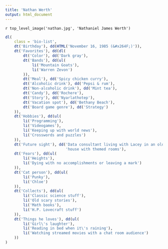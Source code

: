 ```yaml
---
title: 'Nathan Werth'
output: html_document
---
```


`r top_level_image('nathan.jpg', 'Nathaniel James Werth')`

```r
dl(
    class = 'bio-list',
    dt('Birthday'), dd(HTML('November 16, 1985 (&#x264F;)')),
    dt('Favorites'), dd(dl(
        dt('Color'), dd('Dark gray'),
        dt('Bands'), dd(ul(
            li('Mountain Goats'),
            li('Warren Zevon')
        )),
        dt('Meal'), dd('Spicy chicken curry'),
        dt('Alcoholic drink'), dd('Pepsi & rum'),
        dt('Non-alcoholic drink'), dd('Mint tea'),
        dt('Candy'), dd('Rochere'),
        dt('Story'), dd('Nyarlathotep'),
        dt('Vacation spot'), dd('Bethany Beach'),
        dt('Board game genre'), dd('Strategy')
    )),
    dt('Hobbies'), dd(ul(
        li('Programming'),
        li('Videogames'),
        li('Keeping up with world news'),
        li('Crosswords and puzzles')
    )),
    dt('Future sight'), dd('Data consultant living with Lacey in an older',
                           'house with themed rooms'),
    dt('Fears'), dd(ul(
        li('Heights'),
        li('Dying with no accomplishments or leaving a mark')
    )),
    dt('Cat person'), dd(ul(
        li('Punky'),
        li('Chloe')
    )),
    dt('Collects'), dd(ul(
        li('Classic science stuff'),
        li('Old scary stories'),
        li('Math books'),
        li('H.P. Lovecraft stuff')
    )),
    dt('Things he loves'), dd(ul(
        li('Girl\'s laughter'),
        li('Reading in bed when it\'s raining'),
        li('Watching streamed movies with a chat room audience')
    ))
)
```
